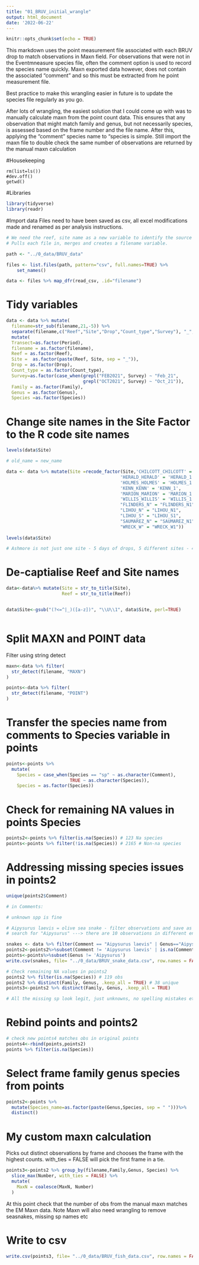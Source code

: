 ---
title: "01_BRUV_initial_wrangle"
output: html_document
date: '2022-06-22'
---

```{r setup, include=FALSE}
knitr::opts_chunk$set(echo = TRUE)
```

This markdown uses the point measurement file associated with each BRUV drop to match observations in Maxn field. For observations that were not in the Eventmneasure species file, often the comment option is used to record the species name quickly. Maxn exported data however, does not contain the associated "comment" and so this must be extracted from he point measurement file.

Best practice to make this wrangling easier in future is to update the species file regularly as you go.

After lots of wrangling, the easiest solution that I could come up with was to manually calculate maxn from the point count data. This ensures that any observation that might match family and genus, but not necessarily species, is assessed based on the frame number and the file name. After this, applying the "comment" species name to "species is simple. Still import the maxn file to double check the same number of observations are returned by the manual maxn calculation

#Housekeeping
```{}
rm(list=ls())
#dev.off()
getwd()
```

#Libraries
```{r}
library(tidyverse)
library(readr)
```


#Import data
Files need to have been saved as csv, all excel modifications made and renamed as per analysis instructions.
```{r,echo=FALSE, results=FALSE, include=FALSE}
# We need the reef, site name as a new variable to identify the source of the data
# Pulls each file in, merges and creates a filename variable. 

path <- "../0_data/BRUV_data"

files <- list.files(path, pattern="csv", full.names=TRUE) %>%
    set_names()

data <- files %>% map_dfr(read_csv, .id="filename")

```


# Tidy variables
```{r}
data <- data %>% mutate(
  filename=str_sub(filename,21,-5)) %>% 
  separate(filename,c("Reef","Site","Drop","Count_type","Survey"), "_", remove = FALSE) %>% 
  mutate(
  Transect=as.factor(Period),
  filename = as.factor(filename),
  Reef = as.factor(Reef),
  Site =  as.factor(paste(Reef, Site, sep = "_")),
  Drop = as.factor(Drop),
  Count_type = as.factor(Count_type),
  Survey=as.factor(case_when(grepl("FEB2021", Survey) ~ "Feb_21",
                             grepl("OCT2021", Survey) ~ "Oct_21")),
  Family = as.factor(Family),
  Genus = as.factor(Genus),
  Species =as.factor(Species))

```

# Change site names in the Site Factor to the R code site names

```{r}
levels(data$Site)

# old_name = new_name

data <- data %>% mutate(Site =recode_factor(Site,'CHILCOTT_CHILCOTT' = 'CHILCOTT_1',
                                           'HERALD_HERALD' = 'HERALD_1',
                                           'HOLMES_HOLMES' = 'HOLMES_1',
                                           'KENN_KENN' = 'KENN_1',
                                           'MARION_MARION' = 'MARION_1',
                                           'WILLIS_WILLIS' = 'WILLIS_1',
                                           "FLINDERS_N" = "FLINDERS_N1",
                                           "LIHOU_N" = "LIHOU_N1",
                                           "LIHOU_S" = "LIHOU_S1",
                                           "SAUMAREZ_N" = "SAUMAREZ_N1",
                                           "WRECK_W" = "WRECK_W1"))
                        
levels(data$Site)

# Ashmore is not just one site - 5 days of drops, 5 different sites - 4/07/22 eventually just manually renamed all the csv files as there was no date ID in the EM files to distinguish. 


```

# De-captialise Reef and Site names
```{r}
data<-data%>% mutate(Site = str_to_title(Site),
                     Reef = str_to_title(Reef))


data$Site<-gsub("(?<=^|_)([a-z])", "\\U\\1", data$Site, perl=TRUE)



```


# Split MAXN and POINT data
Filter using string detect

```{r}
maxn<-data %>% filter(
  str_detect(filename, "MAXN")
)

points<-data %>% filter(
  str_detect(filename, "POINT")
)

```


# Transfer the species name from comments to Species variable in points
```{r}
points<-points %>% 
  mutate(
    Species = case_when(Species == "sp" ~ as.character(Comment),
                        TRUE ~ as.character(Species)),
    Species = as.factor(Species))
```

# Check for remaining NA values in points Species
```{r}
points2<-points %>% filter(is.na(Species)) # 123 Na species
points<-points %>% filter(!is.na(Species)) # 2165 # Non-na species
```

# Addressing missing species issues in points2
```{r}
unique(points2$Comment)

# in Comments:  

# unknown spp is fine

# Aipysurus laevis = olive sea snake - filter observations and save as sep data
# search for "Aipysurus" ---> there are 10 observations in different entry formats (comment, genus and species)

snakes <- data %>% filter(Comment == "Aipysurus laevis" | Genus=="Aipysurus") # note filtered from "data" as 2x observations has "sp" in species so are not detected in the points2 filter
points2<-points2%>%subset(Comment != 'Aipysurus laevis' | is.na(Comment)) # remove snakes from points (2 obs) and points2 (4obs)
points<-points%>%subset(Genus != 'Aipysurus') 
write.csv(snakes, file= "../0_data/BRUV_snake_data.csv", row.names = FALSE)

# Check remaining NA values in points2
points2 %>% filter(is.na(Species)) # 119 obs
points2 %>% distinct(Family, Genus, .keep_all = TRUE) # 38 unique
points3<-points2 %>% distinct(Family, Genus, .keep_all = TRUE)

# All the missing sp look legit, just unknowns, no spelling mistakes etc...

```

# Rebind points and points2
```{r}
# check new points4 matches obs in original points
points4<-rbind(points,points2)
points %>% filter(is.na(Species))
```

# Select frame family genus species from points
```{r}
points2<-points %>% 
  mutate(Species_name=as.factor(paste(Genus,Species, sep = " ")))%>% 
  distinct()

```

# My custom maxn calculation
Picks out distinct observations by frame and chooses the frame with the highest counts. with_ties = FALSE will pick the first frame in a tie.

```{r}
points3<-points2 %>% group_by(filename,Family,Genus, Species) %>%
  slice_max(Number, with_ties = FALSE) %>% 
  mutate(
    MaxN = coalesce(MaxN, Number)
  )

```

At this point check that the number of obs from the manual maxn matches the EM Maxn data.
Note Maxn will also need wrangling to remove seasnakes, missing sp names etc

# Write to csv
```{r}
write.csv(points3, file= "../0_data/BRUV_fish_data.csv", row.names = FALSE)
```



